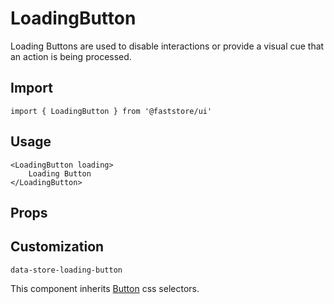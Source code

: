 
# LoadingButton

Loading Buttons are used to disable interactions or provide a visual cue that an action is being processed.

## Import

```tsx
import { LoadingButton } from '@faststore/ui'
```

## Usage

```tsx live
<LoadingButton loading>
    Loading Button
</LoadingButton>
```

## Props

<PropsSection name="LoadingButton" />

## Customization

`data-store-loading-button`

This component inherits [Button](/reference/ui/atoms/Button) css selectors.
